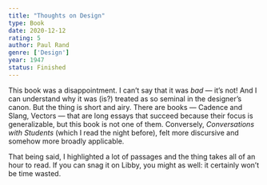 ```yaml
---
title: "Thoughts on Design"
type: Book
date: 2020-12-12
rating: 5
author: Paul Rand
genre: ['Design']
year: 1947
status: Finished
---
```


This book was a disappointment. I can’t say that it was _bad_ — it’s not! And I can understand why it was (is?) treated as so seminal in the designer’s canon. But the thing is short and airy. There are books — Cadence and Slang, Vectors — that are long essays that succeed because their focus is generalizable, but this book is not one of them. Conversely, _Conversations with Students_ (which I read the night before), felt more discursive and somehow more broadly applicable. 

That being said, I highlighted a lot of passages and the thing takes all of an hour to read. If you can snag it on Libby, you might as well: it certainly won’t be time wasted.
